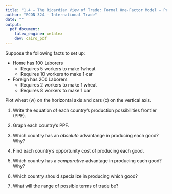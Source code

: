 ```yaml
---
title: "1.4 — The Ricardian View of Trade: Formal One-Factor Model — Practice Problems (Solutions)"
author: "ECON 324 — International Trade"
date: ""
output:
  pdf_document:
    latex_engine: xelatex
    dev: cairo_pdf
---
```


Suppose the following facts to set up:

- Home has 100 Laborers
  - Requires 5 workers to make 1wheat
  - Requires 10 workers to make 1 car
  
- Foreign has 200 Laborers
  - Requires 2 workers to make 1 wheat
  - Requires 8 workers to make 1 car

Plot wheat (w) on the horizontal axis and cars (c) on the vertical axis.

1. Write the equation of each country's production possibilities frontier (PPF).

2. Graph each country's PPF.

3. Which country has an *absolute* advantange in producing each good? Why?

4. Find each country's opportunity cost of producing each good.

5. Which country has a *comparative* advantage in producing each good? Why?

6. Which country should specialize in producing which good?

7. What will the range of possible terms of trade be? 